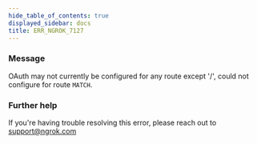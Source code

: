 ```yaml
---
hide_table_of_contents: true
displayed_sidebar: docs
title: ERR_NGROK_7127
---
```




### Message

OAuth may not currently be configured for any route except '/', could not configure for route `MATCH`.

<ErrorDetails error="err_ngrok_7127" />

### Further help

If you're having trouble resolving this error, please reach out to [support@ngrok.com](mailto:support@ngrok.com?subject=Help%20with%20ERR_NGROK_7127)
